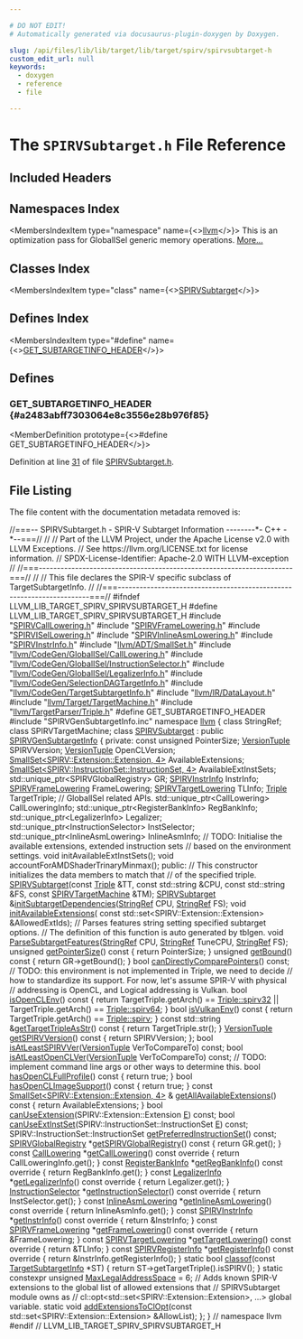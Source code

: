 ```yaml
---

# DO NOT EDIT!
# Automatically generated via docusaurus-plugin-doxygen by Doxygen.

slug: /api/files/lib/lib/target/lib/target/spirv/spirvsubtarget-h
custom_edit_url: null
keywords:
  - doxygen
  - reference
  - file

---
```





# The `SPIRVSubtarget.h` File Reference

<DoxygenPage pluginConfig={pluginConfig}>



## Included Headers

<IncludesList>
<IncludesListItem
  filePath="SPIRVCallLowering.h"
  permalink="/docs/api/files/lib/lib/target/lib/target/spirv/spirvcalllowering-h"
  isLocal="true" />
<IncludesListItem
  filePath="SPIRVFrameLowering.h"
  permalink="/docs/api/files/lib/lib/target/lib/target/spirv/spirvframelowering-h"
  isLocal="true" />
<IncludesListItem
  filePath="SPIRVISelLowering.h"
  permalink="/docs/api/files/lib/lib/target/lib/target/spirv/spirvisellowering-h"
  isLocal="true" />
<IncludesListItem
  filePath="SPIRVInlineAsmLowering.h"
  permalink="/docs/api/files/lib/lib/target/lib/target/spirv/spirvinlineasmlowering-h"
  isLocal="true" />
<IncludesListItem
  filePath="SPIRVInstrInfo.h"
  permalink="/docs/api/files/lib/lib/target/lib/target/spirv/spirvinstrinfo-h"
  isLocal="true" />
<IncludesListItem
  filePath="llvm/ADT/SmallSet.h"
  permalink="/docs/api/files/include/include/llvm/include/llvm/adt/smallset-h"
  isLocal="true" />
<IncludesListItem
  filePath="llvm/CodeGen/GlobalISel/CallLowering.h"
  permalink="/docs/api/files/include/include/llvm/include/llvm/codegen/include/llvm/codegen/globalisel/calllowering-h"
  isLocal="true" />
<IncludesListItem
  filePath="llvm/CodeGen/GlobalISel/InstructionSelector.h"
  permalink="/docs/api/files/include/include/llvm/include/llvm/codegen/include/llvm/codegen/globalisel/instructionselector-h"
  isLocal="true" />
<IncludesListItem
  filePath="llvm/CodeGen/GlobalISel/LegalizerInfo.h"
  permalink="/docs/api/files/include/include/llvm/include/llvm/codegen/include/llvm/codegen/globalisel/legalizerinfo-h"
  isLocal="true" />
<IncludesListItem
  filePath="llvm/CodeGen/SelectionDAGTargetInfo.h"
  permalink="/docs/api/files/include/include/llvm/include/llvm/codegen/selectiondagtargetinfo-h"
  isLocal="true" />
<IncludesListItem
  filePath="llvm/CodeGen/TargetSubtargetInfo.h"
  permalink="/docs/api/files/include/include/llvm/include/llvm/codegen/targetsubtargetinfo-h"
  isLocal="true" />
<IncludesListItem
  filePath="llvm/IR/DataLayout.h"
  permalink="/docs/api/files/include/include/llvm/include/llvm/ir/datalayout-h"
  isLocal="true" />
<IncludesListItem
  filePath="llvm/Target/TargetMachine.h"
  permalink="/docs/api/files/include/include/llvm/include/llvm/target/targetmachine-h"
  isLocal="true" />
<IncludesListItem
  filePath="llvm/TargetParser/Triple.h"
  permalink="/docs/api/files/include/include/llvm/include/llvm/targetparser/triple-h"
  isLocal="true" />
<IncludesListItem
  filePath="SPIRVGenSubtargetInfo.inc"
  permalink=""
  isLocal="true" />
</IncludesList>

## Namespaces Index

<MembersIndex>

<MembersIndexItem
  type="namespace"
  name={<><a href="/docs/api/namespaces/llvm">llvm</a></>}>
This is an optimization pass for GlobalISel generic memory operations. <a href="/docs/api/namespaces/llvm/#details">More...</a>
</MembersIndexItem>

</MembersIndex>

## Classes Index

<MembersIndex>

<MembersIndexItem
  type="class"
  name={<><a href="/docs/api/classes/llvm/spirvsubtarget">SPIRVSubtarget</a></>}>
</MembersIndexItem>

</MembersIndex>

## Defines Index

<MembersIndex>

<MembersIndexItem
  type="#define"
  name={<><a href="#a2483abff7303064e8c3556e28b976f85">GET&#95;SUBTARGETINFO&#95;HEADER</a></>}>
</MembersIndexItem>

</MembersIndex>


<SectionDefinition>

## Defines

### GET&#95;SUBTARGETINFO&#95;HEADER {#a2483abff7303064e8c3556e28b976f85}

<MemberDefinition
  prototype={<>#define GET&#95;SUBTARGETINFO&#95;HEADER</>}>

Definition at line <a href="#l00031">31</a> of file <a href="/docs/api/files/lib/lib/target/lib/target/spirv/spirvsubtarget-h">SPIRVSubtarget.h</a>.
</MemberDefinition>

</SectionDefinition>

## File Listing

The file content with the documentation metadata removed is:

<ProgramListing>

<Link id="l00001" /><CodeLine lineNumber="1"><Highlight kind="comment">//===-- SPIRVSubtarget.h - SPIR-V Subtarget Information --------&#42;- C++ -&#42;--===//</Highlight><Highlight kind="normal"></Highlight></CodeLine>
<Link id="l00002" /><CodeLine lineNumber="2"><Highlight kind="normal"></Highlight><Highlight kind="comment">//</Highlight><Highlight kind="normal"></Highlight></CodeLine>
<Link id="l00003" /><CodeLine lineNumber="3"><Highlight kind="normal"></Highlight><Highlight kind="comment">// Part of the LLVM Project, under the Apache License v2.0 with LLVM Exceptions.</Highlight><Highlight kind="normal"></Highlight></CodeLine>
<Link id="l00004" /><CodeLine lineNumber="4"><Highlight kind="normal"></Highlight><Highlight kind="comment">// See https://llvm.org/LICENSE.txt for license information.</Highlight><Highlight kind="normal"></Highlight></CodeLine>
<Link id="l00005" /><CodeLine lineNumber="5"><Highlight kind="normal"></Highlight><Highlight kind="comment">// SPDX-License-Identifier: Apache-2.0 WITH LLVM-exception</Highlight><Highlight kind="normal"></Highlight></CodeLine>
<Link id="l00006" /><CodeLine lineNumber="6"><Highlight kind="normal"></Highlight><Highlight kind="comment">//</Highlight><Highlight kind="normal"></Highlight></CodeLine>
<Link id="l00007" /><CodeLine lineNumber="7"><Highlight kind="normal"></Highlight><Highlight kind="comment">//===----------------------------------------------------------------------===//</Highlight><Highlight kind="normal"></Highlight></CodeLine>
<Link id="l00008" /><CodeLine lineNumber="8"><Highlight kind="normal"></Highlight><Highlight kind="comment">//</Highlight><Highlight kind="normal"></Highlight></CodeLine>
<Link id="l00009" /><CodeLine lineNumber="9"><Highlight kind="normal"></Highlight><Highlight kind="comment">// This file declares the SPIR-V specific subclass of TargetSubtargetInfo.</Highlight><Highlight kind="normal"></Highlight></CodeLine>
<Link id="l00010" /><CodeLine lineNumber="10"><Highlight kind="normal"></Highlight><Highlight kind="comment">//</Highlight><Highlight kind="normal"></Highlight></CodeLine>
<Link id="l00011" /><CodeLine lineNumber="11"><Highlight kind="normal"></Highlight><Highlight kind="comment">//===----------------------------------------------------------------------===//</Highlight><Highlight kind="normal"></Highlight></CodeLine>
<Link id="l00012" /><CodeLine lineNumber="12"><Highlight kind="normal"></Highlight></CodeLine>
<Link id="l00013" /><CodeLine lineNumber="13"><Highlight kind="normal"></Highlight><Highlight kind="preprocessor">#ifndef LLVM&#95;LIB&#95;TARGET&#95;SPIRV&#95;SPIRVSUBTARGET&#95;H</Highlight><Highlight kind="normal"></Highlight></CodeLine>
<Link id="l00014" /><CodeLine lineNumber="14"><Highlight kind="normal"></Highlight><Highlight kind="preprocessor">#define LLVM&#95;LIB&#95;TARGET&#95;SPIRV&#95;SPIRVSUBTARGET&#95;H</Highlight><Highlight kind="normal"></Highlight></CodeLine>
<Link id="l00015" /><CodeLine lineNumber="15"><Highlight kind="normal"></Highlight></CodeLine>
<Link id="l00016" /><CodeLine lineNumber="16"><Highlight kind="normal"></Highlight><Highlight kind="preprocessor">#include &quot;<a href="/docs/api/files/lib/lib/target/lib/target/spirv/spirvcalllowering-h">SPIRVCallLowering.h</a>&quot;</Highlight><Highlight kind="normal"></Highlight></CodeLine>
<Link id="l00017" /><CodeLine lineNumber="17"><Highlight kind="normal"></Highlight><Highlight kind="preprocessor">#include &quot;<a href="/docs/api/files/lib/lib/target/lib/target/spirv/spirvframelowering-h">SPIRVFrameLowering.h</a>&quot;</Highlight><Highlight kind="normal"></Highlight></CodeLine>
<Link id="l00018" /><CodeLine lineNumber="18"><Highlight kind="normal"></Highlight><Highlight kind="preprocessor">#include &quot;<a href="/docs/api/files/lib/lib/target/lib/target/spirv/spirvisellowering-h">SPIRVISelLowering.h</a>&quot;</Highlight><Highlight kind="normal"></Highlight></CodeLine>
<Link id="l00019" /><CodeLine lineNumber="19"><Highlight kind="normal"></Highlight><Highlight kind="preprocessor">#include &quot;<a href="/docs/api/files/lib/lib/target/lib/target/spirv/spirvinlineasmlowering-h">SPIRVInlineAsmLowering.h</a>&quot;</Highlight><Highlight kind="normal"></Highlight></CodeLine>
<Link id="l00020" /><CodeLine lineNumber="20"><Highlight kind="normal"></Highlight><Highlight kind="preprocessor">#include &quot;<a href="/docs/api/files/lib/lib/target/lib/target/spirv/spirvinstrinfo-h">SPIRVInstrInfo.h</a>&quot;</Highlight><Highlight kind="normal"></Highlight></CodeLine>
<Link id="l00021" /><CodeLine lineNumber="21"><Highlight kind="normal"></Highlight><Highlight kind="preprocessor">#include &quot;<a href="/docs/api/files/include/include/llvm/include/llvm/adt/smallset-h">llvm/ADT/SmallSet.h</a>&quot;</Highlight><Highlight kind="normal"></Highlight></CodeLine>
<Link id="l00022" /><CodeLine lineNumber="22"><Highlight kind="normal"></Highlight><Highlight kind="preprocessor">#include &quot;<a href="/docs/api/files/include/include/llvm/include/llvm/codegen/include/llvm/codegen/globalisel/calllowering-h">llvm/CodeGen/GlobalISel/CallLowering.h</a>&quot;</Highlight><Highlight kind="normal"></Highlight></CodeLine>
<Link id="l00023" /><CodeLine lineNumber="23"><Highlight kind="normal"></Highlight><Highlight kind="preprocessor">#include &quot;<a href="/docs/api/files/include/include/llvm/include/llvm/codegen/include/llvm/codegen/globalisel/instructionselector-h">llvm/CodeGen/GlobalISel/InstructionSelector.h</a>&quot;</Highlight><Highlight kind="normal"></Highlight></CodeLine>
<Link id="l00024" /><CodeLine lineNumber="24"><Highlight kind="normal"></Highlight><Highlight kind="preprocessor">#include &quot;<a href="/docs/api/files/include/include/llvm/include/llvm/codegen/include/llvm/codegen/globalisel/legalizerinfo-h">llvm/CodeGen/GlobalISel/LegalizerInfo.h</a>&quot;</Highlight><Highlight kind="normal"></Highlight></CodeLine>
<Link id="l00025" /><CodeLine lineNumber="25"><Highlight kind="normal"></Highlight><Highlight kind="preprocessor">#include &quot;<a href="/docs/api/files/include/include/llvm/include/llvm/codegen/selectiondagtargetinfo-h">llvm/CodeGen/SelectionDAGTargetInfo.h</a>&quot;</Highlight><Highlight kind="normal"></Highlight></CodeLine>
<Link id="l00026" /><CodeLine lineNumber="26"><Highlight kind="normal"></Highlight><Highlight kind="preprocessor">#include &quot;<a href="/docs/api/files/include/include/llvm/include/llvm/codegen/targetsubtargetinfo-h">llvm/CodeGen/TargetSubtargetInfo.h</a>&quot;</Highlight><Highlight kind="normal"></Highlight></CodeLine>
<Link id="l00027" /><CodeLine lineNumber="27"><Highlight kind="normal"></Highlight><Highlight kind="preprocessor">#include &quot;<a href="/docs/api/files/include/include/llvm/include/llvm/ir/datalayout-h">llvm/IR/DataLayout.h</a>&quot;</Highlight><Highlight kind="normal"></Highlight></CodeLine>
<Link id="l00028" /><CodeLine lineNumber="28"><Highlight kind="normal"></Highlight><Highlight kind="preprocessor">#include &quot;<a href="/docs/api/files/include/include/llvm/include/llvm/target/targetmachine-h">llvm/Target/TargetMachine.h</a>&quot;</Highlight><Highlight kind="normal"></Highlight></CodeLine>
<Link id="l00029" /><CodeLine lineNumber="29"><Highlight kind="normal"></Highlight><Highlight kind="preprocessor">#include &quot;<a href="/docs/api/files/include/include/llvm/include/llvm/targetparser/triple-h">llvm/TargetParser/Triple.h</a>&quot;</Highlight><Highlight kind="normal"></Highlight></CodeLine>
<Link id="l00030" /><CodeLine lineNumber="30"><Highlight kind="normal"></Highlight></CodeLine>
<Link id="l00031" /><CodeLine lineNumber="31" lineLink="#a2483abff7303064e8c3556e28b976f85"><Highlight kind="normal"></Highlight><Highlight kind="preprocessor">#define GET&#95;SUBTARGETINFO&#95;HEADER</Highlight><Highlight kind="normal"></Highlight></CodeLine>
<Link id="l00032" /><CodeLine lineNumber="32"><Highlight kind="normal"></Highlight><Highlight kind="preprocessor">#include &quot;SPIRVGenSubtargetInfo.inc&quot;</Highlight><Highlight kind="normal"></Highlight></CodeLine>
<Link id="l00033" /><CodeLine lineNumber="33"><Highlight kind="normal"></Highlight></CodeLine>
<Link id="l00034" /><CodeLine lineNumber="34"><Highlight kind="normal"></Highlight><Highlight kind="keyword">namespace </Highlight><Highlight kind="normal"><a href="/docs/api/namespaces/llvm">llvm</a> &#123;</Highlight></CodeLine>
<Link id="l00035" /><CodeLine lineNumber="35"><Highlight kind="normal"></Highlight><Highlight kind="keyword">class </Highlight><Highlight kind="normal">StringRef;</Highlight></CodeLine>
<Link id="l00036" /><CodeLine lineNumber="36"><Highlight kind="normal"></Highlight><Highlight kind="keyword">class </Highlight><Highlight kind="normal">SPIRVTargetMachine;</Highlight></CodeLine>
<Link id="l00037" /><CodeLine lineNumber="37"><Highlight kind="normal"></Highlight></CodeLine>
<Link id="l00038" /><CodeLine lineNumber="38" lineLink="/docs/api/classes/llvm/spirvsubtarget"><Highlight kind="normal"></Highlight><Highlight kind="keyword">class </Highlight><Highlight kind="normal"><a href="/docs/api/classes/llvm/spirvsubtarget/#abd74ffbddd24daf4ebae4d6f48e35fc7">SPIRVSubtarget</a> : </Highlight><Highlight kind="keyword">public</Highlight><Highlight kind="normal"> <a href="/docs/api/classes/spirvgensubtargetinfo">SPIRVGenSubtargetInfo</a> &#123;</Highlight></CodeLine>
<Link id="l00039" /><CodeLine lineNumber="39"><Highlight kind="normal"></Highlight><Highlight kind="keyword">private</Highlight><Highlight kind="normal">:</Highlight></CodeLine>
<Link id="l00040" /><CodeLine lineNumber="40"><Highlight kind="normal">  </Highlight><Highlight kind="keyword">const</Highlight><Highlight kind="normal"> </Highlight><Highlight kind="keywordtype">unsigned</Highlight><Highlight kind="normal"> PointerSize;</Highlight></CodeLine>
<Link id="l00041" /><CodeLine lineNumber="41"><Highlight kind="normal">  <a href="/docs/api/classes/llvm/versiontuple">VersionTuple</a> SPIRVVersion;</Highlight></CodeLine>
<Link id="l00042" /><CodeLine lineNumber="42"><Highlight kind="normal">  <a href="/docs/api/classes/llvm/versiontuple">VersionTuple</a> OpenCLVersion;</Highlight></CodeLine>
<Link id="l00043" /><CodeLine lineNumber="43"><Highlight kind="normal"></Highlight></CodeLine>
<Link id="l00044" /><CodeLine lineNumber="44"><Highlight kind="normal">  <a href="/docs/api/classes/llvm/smallset">SmallSet&lt;SPIRV::Extension::Extension, 4&gt;</a> AvailableExtensions;</Highlight></CodeLine>
<Link id="l00045" /><CodeLine lineNumber="45"><Highlight kind="normal">  <a href="/docs/api/classes/llvm/smallset">SmallSet&lt;SPIRV::InstructionSet::InstructionSet, 4&gt;</a> AvailableExtInstSets;</Highlight></CodeLine>
<Link id="l00046" /><CodeLine lineNumber="46"><Highlight kind="normal">  std::unique&#95;ptr&lt;SPIRVGlobalRegistry&gt; GR;</Highlight></CodeLine>
<Link id="l00047" /><CodeLine lineNumber="47"><Highlight kind="normal"></Highlight></CodeLine>
<Link id="l00048" /><CodeLine lineNumber="48"><Highlight kind="normal">  <a href="/docs/api/classes/llvm/spirvinstrinfo">SPIRVInstrInfo</a> InstrInfo;</Highlight></CodeLine>
<Link id="l00049" /><CodeLine lineNumber="49"><Highlight kind="normal">  <a href="/docs/api/classes/llvm/spirvframelowering">SPIRVFrameLowering</a> FrameLowering;</Highlight></CodeLine>
<Link id="l00050" /><CodeLine lineNumber="50"><Highlight kind="normal">  <a href="/docs/api/classes/llvm/spirvtargetlowering">SPIRVTargetLowering</a> TLInfo;</Highlight></CodeLine>
<Link id="l00051" /><CodeLine lineNumber="51"><Highlight kind="normal">  <a href="/docs/api/classes/llvm/triple">Triple</a> TargetTriple;</Highlight></CodeLine>
<Link id="l00052" /><CodeLine lineNumber="52"><Highlight kind="normal"></Highlight></CodeLine>
<Link id="l00053" /><CodeLine lineNumber="53"><Highlight kind="normal">  </Highlight><Highlight kind="comment">// GlobalISel related APIs.</Highlight><Highlight kind="normal"></Highlight></CodeLine>
<Link id="l00054" /><CodeLine lineNumber="54"><Highlight kind="normal">  std::unique&#95;ptr&lt;CallLowering&gt; CallLoweringInfo;</Highlight></CodeLine>
<Link id="l00055" /><CodeLine lineNumber="55"><Highlight kind="normal">  std::unique&#95;ptr&lt;RegisterBankInfo&gt; RegBankInfo;</Highlight></CodeLine>
<Link id="l00056" /><CodeLine lineNumber="56"><Highlight kind="normal">  std::unique&#95;ptr&lt;LegalizerInfo&gt; Legalizer;</Highlight></CodeLine>
<Link id="l00057" /><CodeLine lineNumber="57"><Highlight kind="normal">  std::unique&#95;ptr&lt;InstructionSelector&gt; InstSelector;</Highlight></CodeLine>
<Link id="l00058" /><CodeLine lineNumber="58"><Highlight kind="normal">  std::unique&#95;ptr&lt;InlineAsmLowering&gt; InlineAsmInfo;</Highlight></CodeLine>
<Link id="l00059" /><CodeLine lineNumber="59"><Highlight kind="normal"></Highlight></CodeLine>
<Link id="l00060" /><CodeLine lineNumber="60"><Highlight kind="normal">  </Highlight><Highlight kind="comment">// TODO: Initialise the available extensions, extended instruction sets</Highlight><Highlight kind="normal"></Highlight></CodeLine>
<Link id="l00061" /><CodeLine lineNumber="61"><Highlight kind="normal">  </Highlight><Highlight kind="comment">// based on the environment settings.</Highlight><Highlight kind="normal"></Highlight></CodeLine>
<Link id="l00062" /><CodeLine lineNumber="62"><Highlight kind="normal">  </Highlight><Highlight kind="keywordtype">void</Highlight><Highlight kind="normal"> initAvailableExtInstSets();</Highlight></CodeLine>
<Link id="l00063" /><CodeLine lineNumber="63"><Highlight kind="normal">  </Highlight><Highlight kind="keywordtype">void</Highlight><Highlight kind="normal"> accountForAMDShaderTrinaryMinmax();</Highlight></CodeLine>
<Link id="l00064" /><CodeLine lineNumber="64"><Highlight kind="normal"></Highlight></CodeLine>
<Link id="l00065" /><CodeLine lineNumber="65"><Highlight kind="normal"></Highlight><Highlight kind="keyword">public</Highlight><Highlight kind="normal">:</Highlight></CodeLine>
<Link id="l00066" /><CodeLine lineNumber="66"><Highlight kind="normal">  </Highlight><Highlight kind="comment">// This constructor initializes the data members to match that</Highlight><Highlight kind="normal"></Highlight></CodeLine>
<Link id="l00067" /><CodeLine lineNumber="67"><Highlight kind="normal">  </Highlight><Highlight kind="comment">// of the specified triple.</Highlight><Highlight kind="normal"></Highlight></CodeLine>
<Link id="l00068" /><CodeLine lineNumber="68"><Highlight kind="normal">  <a href="/docs/api/classes/llvm/spirvsubtarget/#abd74ffbddd24daf4ebae4d6f48e35fc7">SPIRVSubtarget</a>(</Highlight><Highlight kind="keyword">const</Highlight><Highlight kind="normal"> <a href="/docs/api/classes/llvm/triple">Triple</a> &amp;TT, </Highlight><Highlight kind="keyword">const</Highlight><Highlight kind="normal"> std::string &amp;CPU,</Highlight></CodeLine>
<Link id="l00069" /><CodeLine lineNumber="69"><Highlight kind="normal">                 </Highlight><Highlight kind="keyword">const</Highlight><Highlight kind="normal"> std::string &amp;FS, </Highlight><Highlight kind="keyword">const</Highlight><Highlight kind="normal"> <a href="/docs/api/classes/llvm/spirvtargetmachine">SPIRVTargetMachine</a> &amp;TM);</Highlight></CodeLine>
<Link id="l00070" /><CodeLine lineNumber="70"><Highlight kind="normal">  <a href="/docs/api/classes/llvm/spirvsubtarget/#abd74ffbddd24daf4ebae4d6f48e35fc7">SPIRVSubtarget</a> &amp;<a href="/docs/api/classes/llvm/spirvsubtarget/#a1f6c83f073ab8e1464d3c0554f46d7a8">initSubtargetDependencies</a>(<a href="/docs/api/classes/llvm/stringref">StringRef</a> CPU, <a href="/docs/api/classes/llvm/stringref">StringRef</a> FS);</Highlight></CodeLine>
<Link id="l00071" /><CodeLine lineNumber="71"><Highlight kind="normal"></Highlight></CodeLine>
<Link id="l00072" /><CodeLine lineNumber="72"><Highlight kind="normal">  </Highlight><Highlight kind="keywordtype">void</Highlight><Highlight kind="normal"> <a href="/docs/api/classes/llvm/spirvsubtarget/#ab80111a60a76be072a54e1299e3b1536">initAvailableExtensions</a>(</Highlight></CodeLine>
<Link id="l00073" /><CodeLine lineNumber="73"><Highlight kind="normal">      </Highlight><Highlight kind="keyword">const</Highlight><Highlight kind="normal"> std::set&lt;SPIRV::Extension::Extension&gt; &amp;AllowedExtIds);</Highlight></CodeLine>
<Link id="l00074" /><CodeLine lineNumber="74"><Highlight kind="normal"></Highlight></CodeLine>
<Link id="l00075" /><CodeLine lineNumber="75"><Highlight kind="normal">  </Highlight><Highlight kind="comment">// Parses features string setting specified subtarget options.</Highlight><Highlight kind="normal"></Highlight></CodeLine>
<Link id="l00076" /><CodeLine lineNumber="76"><Highlight kind="normal">  </Highlight><Highlight kind="comment">// The definition of this function is auto generated by tblgen.</Highlight><Highlight kind="normal"></Highlight></CodeLine>
<Link id="l00077" /><CodeLine lineNumber="77" lineLink="/docs/api/classes/llvm/spirvsubtarget/#aab7b30178017f84228854bc001d6f506"><Highlight kind="normal">  </Highlight><Highlight kind="keywordtype">void</Highlight><Highlight kind="normal"> <a href="/docs/api/classes/llvm/spirvsubtarget/#aab7b30178017f84228854bc001d6f506">ParseSubtargetFeatures</a>(<a href="/docs/api/classes/llvm/stringref">StringRef</a> CPU, <a href="/docs/api/classes/llvm/stringref">StringRef</a> TuneCPU, <a href="/docs/api/classes/llvm/stringref">StringRef</a> FS);</Highlight></CodeLine>
<Link id="l00078" /><CodeLine lineNumber="78" lineLink="/docs/api/classes/llvm/spirvsubtarget/#a04db04cede544cb3df3c179842ad3156"><Highlight kind="normal">  </Highlight><Highlight kind="keywordtype">unsigned</Highlight><Highlight kind="normal"> <a href="/docs/api/classes/llvm/spirvsubtarget/#a04db04cede544cb3df3c179842ad3156">getPointerSize</a>()</Highlight><Highlight kind="keyword"> const </Highlight><Highlight kind="normal">&#123; </Highlight><Highlight kind="keywordflow">return</Highlight><Highlight kind="normal"> PointerSize; &#125;</Highlight></CodeLine>
<Link id="l00079" /><CodeLine lineNumber="79" lineLink="/docs/api/classes/llvm/spirvsubtarget/#ae0d753fc692f610feb07af35a54403d8"><Highlight kind="normal">  </Highlight><Highlight kind="keywordtype">unsigned</Highlight><Highlight kind="normal"> <a href="/docs/api/classes/llvm/spirvsubtarget/#ae0d753fc692f610feb07af35a54403d8">getBound</a>()</Highlight><Highlight kind="keyword"> const </Highlight><Highlight kind="normal">&#123; </Highlight><Highlight kind="keywordflow">return</Highlight><Highlight kind="normal"> GR-&gt;getBound(); &#125;</Highlight></CodeLine>
<Link id="l00080" /><CodeLine lineNumber="80"><Highlight kind="normal">  </Highlight><Highlight kind="keywordtype">bool</Highlight><Highlight kind="normal"> <a href="/docs/api/classes/llvm/spirvsubtarget/#a4cca5f61624859f7fe4525775d1eb65c">canDirectlyComparePointers</a>() </Highlight><Highlight kind="keyword">const</Highlight><Highlight kind="normal">;</Highlight></CodeLine>
<Link id="l00081" /><CodeLine lineNumber="81"><Highlight kind="normal">  </Highlight><Highlight kind="comment">// TODO: this environment is not implemented in Triple, we need to decide</Highlight><Highlight kind="normal"></Highlight></CodeLine>
<Link id="l00082" /><CodeLine lineNumber="82"><Highlight kind="normal">  </Highlight><Highlight kind="comment">// how to standardize its support. For now, let&#39;s assume SPIR-V with physical</Highlight><Highlight kind="normal"></Highlight></CodeLine>
<Link id="l00083" /><CodeLine lineNumber="83"><Highlight kind="normal">  </Highlight><Highlight kind="comment">// addressing is OpenCL, and Logical addressing is Vulkan.</Highlight><Highlight kind="normal"></Highlight></CodeLine>
<Link id="l00084" /><CodeLine lineNumber="84" lineLink="/docs/api/classes/llvm/spirvsubtarget/#a8fb748b641caa5069c12810cecbd0043"><Highlight kind="normal">  </Highlight><Highlight kind="keywordtype">bool</Highlight><Highlight kind="normal"> <a href="/docs/api/classes/llvm/spirvsubtarget/#a8fb748b641caa5069c12810cecbd0043">isOpenCLEnv</a>()</Highlight><Highlight kind="keyword"> const </Highlight><Highlight kind="normal">&#123;</Highlight></CodeLine>
<Link id="l00085" /><CodeLine lineNumber="85"><Highlight kind="normal">    </Highlight><Highlight kind="keywordflow">return</Highlight><Highlight kind="normal"> TargetTriple.getArch() == <a href="/docs/api/classes/llvm/triple/#a547abd13f7a3c063aa72c8192a868154afc429c7efea3699ead2afe26b7db09df">Triple::spirv32</a> ||</Highlight></CodeLine>
<Link id="l00086" /><CodeLine lineNumber="86"><Highlight kind="normal">           TargetTriple.getArch() == <a href="/docs/api/classes/llvm/triple/#a547abd13f7a3c063aa72c8192a868154ae0a08d9852914cec82b405e32e87fbdc">Triple::spirv64</a>;</Highlight></CodeLine>
<Link id="l00087" /><CodeLine lineNumber="87"><Highlight kind="normal">  &#125;</Highlight></CodeLine>
<Link id="l00088" /><CodeLine lineNumber="88" lineLink="/docs/api/classes/llvm/spirvsubtarget/#af381222ec16678288340d7726bf8ad9b"><Highlight kind="normal">  </Highlight><Highlight kind="keywordtype">bool</Highlight><Highlight kind="normal"> <a href="/docs/api/classes/llvm/spirvsubtarget/#af381222ec16678288340d7726bf8ad9b">isVulkanEnv</a>()</Highlight><Highlight kind="keyword"> const </Highlight><Highlight kind="normal">&#123; </Highlight><Highlight kind="keywordflow">return</Highlight><Highlight kind="normal"> TargetTriple.getArch() == <a href="/docs/api/classes/llvm/triple/#a547abd13f7a3c063aa72c8192a868154aeee38b63a639e89548c0efc74cab3b65">Triple::spirv</a>; &#125;</Highlight></CodeLine>
<Link id="l00089" /><CodeLine lineNumber="89" lineLink="/docs/api/classes/llvm/spirvsubtarget/#a587ba56a4d3bc4b095f91e5ff052fe43"><Highlight kind="normal">  </Highlight><Highlight kind="keyword">const</Highlight><Highlight kind="normal"> std::string &amp;<a href="/docs/api/classes/llvm/spirvsubtarget/#a587ba56a4d3bc4b095f91e5ff052fe43">getTargetTripleAsStr</a>()</Highlight><Highlight kind="keyword"> const </Highlight><Highlight kind="normal">&#123; </Highlight><Highlight kind="keywordflow">return</Highlight><Highlight kind="normal"> TargetTriple.str(); &#125;</Highlight></CodeLine>
<Link id="l00090" /><CodeLine lineNumber="90" lineLink="/docs/api/classes/llvm/spirvsubtarget/#adc6dfdd325315877009db1d44475f1a0"><Highlight kind="normal">  <a href="/docs/api/classes/llvm/versiontuple">VersionTuple</a> <a href="/docs/api/classes/llvm/spirvsubtarget/#adc6dfdd325315877009db1d44475f1a0">getSPIRVVersion</a>()</Highlight><Highlight kind="keyword"> const </Highlight><Highlight kind="normal">&#123; </Highlight><Highlight kind="keywordflow">return</Highlight><Highlight kind="normal"> SPIRVVersion; &#125;;</Highlight></CodeLine>
<Link id="l00091" /><CodeLine lineNumber="91"><Highlight kind="normal">  </Highlight><Highlight kind="keywordtype">bool</Highlight><Highlight kind="normal"> <a href="/docs/api/classes/llvm/spirvsubtarget/#a69406caa4380be5b7b2ebaffc53d2ad1">isAtLeastSPIRVVer</a>(<a href="/docs/api/classes/llvm/versiontuple">VersionTuple</a> VerToCompareTo) </Highlight><Highlight kind="keyword">const</Highlight><Highlight kind="normal">;</Highlight></CodeLine>
<Link id="l00092" /><CodeLine lineNumber="92"><Highlight kind="normal">  </Highlight><Highlight kind="keywordtype">bool</Highlight><Highlight kind="normal"> <a href="/docs/api/classes/llvm/spirvsubtarget/#a88c6e1984655f52aac82039ffac5c1f8">isAtLeastOpenCLVer</a>(<a href="/docs/api/classes/llvm/versiontuple">VersionTuple</a> VerToCompareTo) </Highlight><Highlight kind="keyword">const</Highlight><Highlight kind="normal">;</Highlight></CodeLine>
<Link id="l00093" /><CodeLine lineNumber="93"><Highlight kind="normal">  </Highlight><Highlight kind="comment">// TODO: implement command line args or other ways to determine this.</Highlight><Highlight kind="normal"></Highlight></CodeLine>
<Link id="l00094" /><CodeLine lineNumber="94" lineLink="/docs/api/classes/llvm/spirvsubtarget/#aefa9ed4b85812adceb130053b007b7c6"><Highlight kind="normal">  </Highlight><Highlight kind="keywordtype">bool</Highlight><Highlight kind="normal"> <a href="/docs/api/classes/llvm/spirvsubtarget/#aefa9ed4b85812adceb130053b007b7c6">hasOpenCLFullProfile</a>()</Highlight><Highlight kind="keyword"> const </Highlight><Highlight kind="normal">&#123; </Highlight><Highlight kind="keywordflow">return</Highlight><Highlight kind="normal"> </Highlight><Highlight kind="keyword">true</Highlight><Highlight kind="normal">; &#125;</Highlight></CodeLine>
<Link id="l00095" /><CodeLine lineNumber="95" lineLink="/docs/api/classes/llvm/spirvsubtarget/#a0aa935218c5aef26d18ef02fae9d1f1f"><Highlight kind="normal">  </Highlight><Highlight kind="keywordtype">bool</Highlight><Highlight kind="normal"> <a href="/docs/api/classes/llvm/spirvsubtarget/#a0aa935218c5aef26d18ef02fae9d1f1f">hasOpenCLImageSupport</a>()</Highlight><Highlight kind="keyword"> const </Highlight><Highlight kind="normal">&#123; </Highlight><Highlight kind="keywordflow">return</Highlight><Highlight kind="normal"> </Highlight><Highlight kind="keyword">true</Highlight><Highlight kind="normal">; &#125;</Highlight></CodeLine>
<Link id="l00096" /><CodeLine lineNumber="96"><Highlight kind="normal">  </Highlight><Highlight kind="keyword">const</Highlight><Highlight kind="normal"> <a href="/docs/api/classes/llvm/smallset">SmallSet&lt;SPIRV::Extension::Extension, 4&gt;</a> &amp;</Highlight></CodeLine>
<Link id="l00097" /><CodeLine lineNumber="97" lineLink="/docs/api/classes/llvm/spirvsubtarget/#a50ef78a38c4b435dd5a174936941d161"><Highlight kind="normal">  <a href="/docs/api/classes/llvm/spirvsubtarget/#a50ef78a38c4b435dd5a174936941d161">getAllAvailableExtensions</a>()</Highlight><Highlight kind="keyword"> const </Highlight><Highlight kind="normal">&#123;</Highlight></CodeLine>
<Link id="l00098" /><CodeLine lineNumber="98"><Highlight kind="normal">    </Highlight><Highlight kind="keywordflow">return</Highlight><Highlight kind="normal"> AvailableExtensions;</Highlight></CodeLine>
<Link id="l00099" /><CodeLine lineNumber="99"><Highlight kind="normal">  &#125;</Highlight></CodeLine>
<Link id="l00100" /><CodeLine lineNumber="100"><Highlight kind="normal">  </Highlight><Highlight kind="keywordtype">bool</Highlight><Highlight kind="normal"> <a href="/docs/api/classes/llvm/spirvsubtarget/#af565409b2424d70355c783a71f5f19da">canUseExtension</a>(SPIRV::Extension::Extension <a href="/docs/api/files/lib/lib/ir/builtingcs-cpp/#abb2b3a60ccc38a28239e19a1646e0c8a">E</a>) </Highlight><Highlight kind="keyword">const</Highlight><Highlight kind="normal">;</Highlight></CodeLine>
<Link id="l00101" /><CodeLine lineNumber="101"><Highlight kind="normal">  </Highlight><Highlight kind="keywordtype">bool</Highlight><Highlight kind="normal"> <a href="/docs/api/classes/llvm/spirvsubtarget/#aace830e2bfdd085c3fcc714da20f7e44">canUseExtInstSet</a>(SPIRV::InstructionSet::InstructionSet <a href="/docs/api/files/lib/lib/ir/builtingcs-cpp/#abb2b3a60ccc38a28239e19a1646e0c8a">E</a>) </Highlight><Highlight kind="keyword">const</Highlight><Highlight kind="normal">;</Highlight></CodeLine>
<Link id="l00102" /><CodeLine lineNumber="102"><Highlight kind="normal">  SPIRV::InstructionSet::InstructionSet <a href="/docs/api/classes/llvm/spirvsubtarget/#adc13ef1c079b184baedb9c60f5e054a1">getPreferredInstructionSet</a>() </Highlight><Highlight kind="keyword">const</Highlight><Highlight kind="normal">;</Highlight></CodeLine>
<Link id="l00103" /><CodeLine lineNumber="103"><Highlight kind="normal"></Highlight></CodeLine>
<Link id="l00104" /><CodeLine lineNumber="104" lineLink="/docs/api/classes/llvm/spirvsubtarget/#a74b999306b21da34f40cf17d14ff1b2c"><Highlight kind="normal">  <a href="/docs/api/classes/llvm/spirvglobalregistry">SPIRVGlobalRegistry</a> &#42;<a href="/docs/api/classes/llvm/spirvsubtarget/#a74b999306b21da34f40cf17d14ff1b2c">getSPIRVGlobalRegistry</a>()</Highlight><Highlight kind="keyword"> const </Highlight><Highlight kind="normal">&#123; </Highlight><Highlight kind="keywordflow">return</Highlight><Highlight kind="normal"> GR.get(); &#125;</Highlight></CodeLine>
<Link id="l00105" /><CodeLine lineNumber="105"><Highlight kind="normal"></Highlight></CodeLine>
<Link id="l00106" /><CodeLine lineNumber="106" lineLink="/docs/api/classes/llvm/spirvsubtarget/#abd4dfafe710d5c978d49e99237854418"><Highlight kind="normal">  </Highlight><Highlight kind="keyword">const</Highlight><Highlight kind="normal"> <a href="/docs/api/classes/llvm/calllowering">CallLowering</a> &#42;<a href="/docs/api/classes/llvm/spirvsubtarget/#abd4dfafe710d5c978d49e99237854418">getCallLowering</a>()</Highlight><Highlight kind="keyword"> const override </Highlight><Highlight kind="normal">&#123;</Highlight></CodeLine>
<Link id="l00107" /><CodeLine lineNumber="107"><Highlight kind="normal">    </Highlight><Highlight kind="keywordflow">return</Highlight><Highlight kind="normal"> CallLoweringInfo.get();</Highlight></CodeLine>
<Link id="l00108" /><CodeLine lineNumber="108"><Highlight kind="normal">  &#125;</Highlight></CodeLine>
<Link id="l00109" /><CodeLine lineNumber="109" lineLink="/docs/api/classes/llvm/spirvsubtarget/#ab9aab367f7aa4249c2ac9984e76603a9"><Highlight kind="normal">  </Highlight><Highlight kind="keyword">const</Highlight><Highlight kind="normal"> <a href="/docs/api/classes/llvm/registerbankinfo">RegisterBankInfo</a> &#42;<a href="/docs/api/classes/llvm/spirvsubtarget/#ab9aab367f7aa4249c2ac9984e76603a9">getRegBankInfo</a>()</Highlight><Highlight kind="keyword"> const override </Highlight><Highlight kind="normal">&#123;</Highlight></CodeLine>
<Link id="l00110" /><CodeLine lineNumber="110"><Highlight kind="normal">    </Highlight><Highlight kind="keywordflow">return</Highlight><Highlight kind="normal"> RegBankInfo.get();</Highlight></CodeLine>
<Link id="l00111" /><CodeLine lineNumber="111"><Highlight kind="normal">  &#125;</Highlight></CodeLine>
<Link id="l00112" /><CodeLine lineNumber="112" lineLink="/docs/api/classes/llvm/spirvsubtarget/#a4c6b62dfee71ce17b479196cac085b75"><Highlight kind="normal">  </Highlight><Highlight kind="keyword">const</Highlight><Highlight kind="normal"> <a href="/docs/api/classes/llvm/legalizerinfo">LegalizerInfo</a> &#42;<a href="/docs/api/classes/llvm/spirvsubtarget/#a4c6b62dfee71ce17b479196cac085b75">getLegalizerInfo</a>()</Highlight><Highlight kind="keyword"> const override </Highlight><Highlight kind="normal">&#123;</Highlight></CodeLine>
<Link id="l00113" /><CodeLine lineNumber="113"><Highlight kind="normal">    </Highlight><Highlight kind="keywordflow">return</Highlight><Highlight kind="normal"> Legalizer.get();</Highlight></CodeLine>
<Link id="l00114" /><CodeLine lineNumber="114"><Highlight kind="normal">  &#125;</Highlight></CodeLine>
<Link id="l00115" /><CodeLine lineNumber="115" lineLink="/docs/api/classes/llvm/spirvsubtarget/#a46d796be18ca3b03f5c337a4fe1b9305"><Highlight kind="normal">  <a href="/docs/api/classes/llvm/instructionselector">InstructionSelector</a> &#42;<a href="/docs/api/classes/llvm/spirvsubtarget/#a46d796be18ca3b03f5c337a4fe1b9305">getInstructionSelector</a>()</Highlight><Highlight kind="keyword"> const override </Highlight><Highlight kind="normal">&#123;</Highlight></CodeLine>
<Link id="l00116" /><CodeLine lineNumber="116"><Highlight kind="normal">    </Highlight><Highlight kind="keywordflow">return</Highlight><Highlight kind="normal"> InstSelector.get();</Highlight></CodeLine>
<Link id="l00117" /><CodeLine lineNumber="117"><Highlight kind="normal">  &#125;</Highlight></CodeLine>
<Link id="l00118" /><CodeLine lineNumber="118" lineLink="/docs/api/classes/llvm/spirvsubtarget/#acc415735f099d0fb0827d3721568292e"><Highlight kind="normal">  </Highlight><Highlight kind="keyword">const</Highlight><Highlight kind="normal"> <a href="/docs/api/classes/llvm/inlineasmlowering">InlineAsmLowering</a> &#42;<a href="/docs/api/classes/llvm/spirvsubtarget/#acc415735f099d0fb0827d3721568292e">getInlineAsmLowering</a>()</Highlight><Highlight kind="keyword"> const override </Highlight><Highlight kind="normal">&#123;</Highlight></CodeLine>
<Link id="l00119" /><CodeLine lineNumber="119"><Highlight kind="normal">    </Highlight><Highlight kind="keywordflow">return</Highlight><Highlight kind="normal"> InlineAsmInfo.get();</Highlight></CodeLine>
<Link id="l00120" /><CodeLine lineNumber="120"><Highlight kind="normal">  &#125;</Highlight></CodeLine>
<Link id="l00121" /><CodeLine lineNumber="121" lineLink="/docs/api/classes/llvm/spirvsubtarget/#a504ba09cafd7ce8f37d93ad001a6347f"><Highlight kind="normal">  </Highlight><Highlight kind="keyword">const</Highlight><Highlight kind="normal"> <a href="/docs/api/classes/llvm/spirvinstrinfo">SPIRVInstrInfo</a> &#42;<a href="/docs/api/classes/llvm/spirvsubtarget/#a504ba09cafd7ce8f37d93ad001a6347f">getInstrInfo</a>()</Highlight><Highlight kind="keyword"> const override </Highlight><Highlight kind="normal">&#123; </Highlight><Highlight kind="keywordflow">return</Highlight><Highlight kind="normal"> &amp;InstrInfo; &#125;</Highlight></CodeLine>
<Link id="l00122" /><CodeLine lineNumber="122" lineLink="/docs/api/classes/llvm/spirvsubtarget/#afe4f1ad6d99089bff270fd0b3023b669"><Highlight kind="normal">  </Highlight><Highlight kind="keyword">const</Highlight><Highlight kind="normal"> <a href="/docs/api/classes/llvm/spirvframelowering">SPIRVFrameLowering</a> &#42;<a href="/docs/api/classes/llvm/spirvsubtarget/#afe4f1ad6d99089bff270fd0b3023b669">getFrameLowering</a>()</Highlight><Highlight kind="keyword"> const override </Highlight><Highlight kind="normal">&#123;</Highlight></CodeLine>
<Link id="l00123" /><CodeLine lineNumber="123"><Highlight kind="normal">    </Highlight><Highlight kind="keywordflow">return</Highlight><Highlight kind="normal"> &amp;FrameLowering;</Highlight></CodeLine>
<Link id="l00124" /><CodeLine lineNumber="124"><Highlight kind="normal">  &#125;</Highlight></CodeLine>
<Link id="l00125" /><CodeLine lineNumber="125" lineLink="/docs/api/classes/llvm/spirvsubtarget/#aa04ff44bcade520db0e7c8a95aff2ac6"><Highlight kind="normal">  </Highlight><Highlight kind="keyword">const</Highlight><Highlight kind="normal"> <a href="/docs/api/classes/llvm/spirvtargetlowering">SPIRVTargetLowering</a> &#42;<a href="/docs/api/classes/llvm/spirvsubtarget/#aa04ff44bcade520db0e7c8a95aff2ac6">getTargetLowering</a>()</Highlight><Highlight kind="keyword"> const override </Highlight><Highlight kind="normal">&#123;</Highlight></CodeLine>
<Link id="l00126" /><CodeLine lineNumber="126"><Highlight kind="normal">    </Highlight><Highlight kind="keywordflow">return</Highlight><Highlight kind="normal"> &amp;TLInfo;</Highlight></CodeLine>
<Link id="l00127" /><CodeLine lineNumber="127"><Highlight kind="normal">  &#125;</Highlight></CodeLine>
<Link id="l00128" /><CodeLine lineNumber="128" lineLink="/docs/api/classes/llvm/spirvsubtarget/#a80470f2d88071e56d05ae0e9f3f1d1ba"><Highlight kind="normal">  </Highlight><Highlight kind="keyword">const</Highlight><Highlight kind="normal"> <a href="/docs/api/structs/llvm/spirvregisterinfo">SPIRVRegisterInfo</a> &#42;<a href="/docs/api/classes/llvm/spirvsubtarget/#a80470f2d88071e56d05ae0e9f3f1d1ba">getRegisterInfo</a>()</Highlight><Highlight kind="keyword"> const override </Highlight><Highlight kind="normal">&#123;</Highlight></CodeLine>
<Link id="l00129" /><CodeLine lineNumber="129"><Highlight kind="normal">    </Highlight><Highlight kind="keywordflow">return</Highlight><Highlight kind="normal"> &amp;InstrInfo.getRegisterInfo();</Highlight></CodeLine>
<Link id="l00130" /><CodeLine lineNumber="130"><Highlight kind="normal">  &#125;</Highlight></CodeLine>
<Link id="l00131" /><CodeLine lineNumber="131"><Highlight kind="normal"></Highlight></CodeLine>
<Link id="l00132" /><CodeLine lineNumber="132" lineLink="/docs/api/classes/llvm/spirvsubtarget/#a6ccb61dbbc9740da3b0fe3ff33d24fb5"><Highlight kind="normal">  </Highlight><Highlight kind="keyword">static</Highlight><Highlight kind="normal"> </Highlight><Highlight kind="keywordtype">bool</Highlight><Highlight kind="normal"> <a href="/docs/api/classes/llvm/spirvsubtarget/#a6ccb61dbbc9740da3b0fe3ff33d24fb5">classof</a>(</Highlight><Highlight kind="keyword">const</Highlight><Highlight kind="normal"> <a href="/docs/api/classes/llvm/targetsubtargetinfo">TargetSubtargetInfo</a> &#42;ST) &#123;</Highlight></CodeLine>
<Link id="l00133" /><CodeLine lineNumber="133"><Highlight kind="normal">    </Highlight><Highlight kind="keywordflow">return</Highlight><Highlight kind="normal"> ST-&gt;getTargetTriple().isSPIRV();</Highlight></CodeLine>
<Link id="l00134" /><CodeLine lineNumber="134"><Highlight kind="normal">  &#125;</Highlight></CodeLine>
<Link id="l00135" /><CodeLine lineNumber="135"><Highlight kind="normal"></Highlight></CodeLine>
<Link id="l00136" /><CodeLine lineNumber="136" lineLink="/docs/api/classes/llvm/spirvsubtarget/#a7208ec6ec781fb3d97126144d072f567"><Highlight kind="normal">  </Highlight><Highlight kind="keyword">static</Highlight><Highlight kind="normal"> </Highlight><Highlight kind="keyword">constexpr</Highlight><Highlight kind="normal"> </Highlight><Highlight kind="keywordtype">unsigned</Highlight><Highlight kind="normal"> <a href="/docs/api/classes/llvm/spirvsubtarget/#a7208ec6ec781fb3d97126144d072f567">MaxLegalAddressSpace</a> = 6;</Highlight></CodeLine>
<Link id="l00137" /><CodeLine lineNumber="137"><Highlight kind="normal"></Highlight></CodeLine>
<Link id="l00138" /><CodeLine lineNumber="138"><Highlight kind="normal">  </Highlight><Highlight kind="comment">// Adds known SPIR-V extensions to the global list of allowed extensions that</Highlight><Highlight kind="normal"></Highlight></CodeLine>
<Link id="l00139" /><CodeLine lineNumber="139"><Highlight kind="normal">  </Highlight><Highlight kind="comment">// SPIRVSubtarget module owns as</Highlight><Highlight kind="normal"></Highlight></CodeLine>
<Link id="l00140" /><CodeLine lineNumber="140"><Highlight kind="normal">  </Highlight><Highlight kind="comment">// cl::opt&lt;std::set&lt;SPIRV::Extension::Extension&gt;, ...&gt; global variable.</Highlight><Highlight kind="normal"></Highlight></CodeLine>
<Link id="l00141" /><CodeLine lineNumber="141"><Highlight kind="normal">  </Highlight><Highlight kind="keyword">static</Highlight><Highlight kind="normal"> </Highlight><Highlight kind="keywordtype">void</Highlight><Highlight kind="normal"></Highlight></CodeLine>
<Link id="l00142" /><CodeLine lineNumber="142"><Highlight kind="normal">  <a href="/docs/api/classes/llvm/spirvsubtarget/#a2f7e8a9ce4dd0f092200948d52ccc3f8">addExtensionsToClOpt</a>(</Highlight><Highlight kind="keyword">const</Highlight><Highlight kind="normal"> std::set&lt;SPIRV::Extension::Extension&gt; &amp;AllowList);</Highlight></CodeLine>
<Link id="l00143" /><CodeLine lineNumber="143"><Highlight kind="normal">&#125;;</Highlight></CodeLine>
<Link id="l00144" /><CodeLine lineNumber="144"><Highlight kind="normal">&#125; </Highlight><Highlight kind="comment">// namespace llvm</Highlight><Highlight kind="normal"></Highlight></CodeLine>
<Link id="l00145" /><CodeLine lineNumber="145"><Highlight kind="normal"></Highlight></CodeLine>
<Link id="l00146" /><CodeLine lineNumber="146"><Highlight kind="normal"></Highlight><Highlight kind="preprocessor">#endif </Highlight><Highlight kind="comment">// LLVM&#95;LIB&#95;TARGET&#95;SPIRV&#95;SPIRVSUBTARGET&#95;H</Highlight><Highlight kind="normal"></Highlight></CodeLine>

</ProgramListing>


</DoxygenPage>
